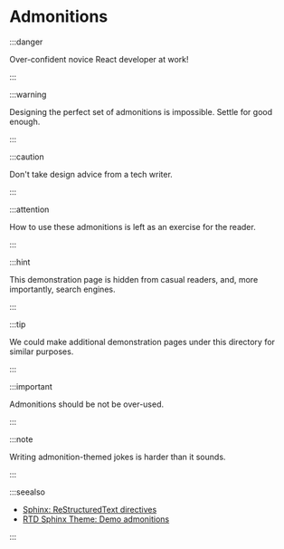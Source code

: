 # Admonitions

:::danger

Over-confident novice React developer at work!

:::

:::warning

Designing the perfect set of admonitions is impossible. Settle for good enough.

:::

:::caution

Don't take design advice from a tech writer.

:::

:::attention

How to use these admonitions is left as an exercise for the reader.

:::

:::hint

This demonstration page is hidden from casual readers, and, more importantly, search engines.

:::

:::tip

We could make additional demonstration pages under this directory for similar purposes.

:::

:::important

Admonitions should be not be over-used.

:::

:::note

Writing admonition-themed jokes is harder than it sounds.

:::

:::seealso

- [Sphinx: ReStructuredText directives](https://www.sphinx-doc.org/en/master/usage/restructuredtext/basics.html#directives)
- [RTD Sphinx Theme: Demo admonitions](https://sphinx-rtd-theme.readthedocs.io/en/stable/demo/demo.html#admonitions)

:::
